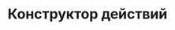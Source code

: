---
sidebar_position: 5
title: Конструктор действий
description: Работа с элементами в окне эмулятора.
---